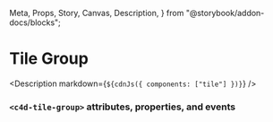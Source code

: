   Meta,
  Props,
  Story,
  Canvas,
  Description,
} from "@storybook/addon-docs/blocks";

<Meta title="Tile Group" />

# Tile Group

<Canvas withToolbar>
  <Story id="components-tile-group--default" height="100px" />
</Canvas>

<Description markdown={`${cdnJs({ components: ["tile"] })}`} />

### `<c4d-tile-group>` attributes, properties, and events
<Props of="c4d-tile-group" />
